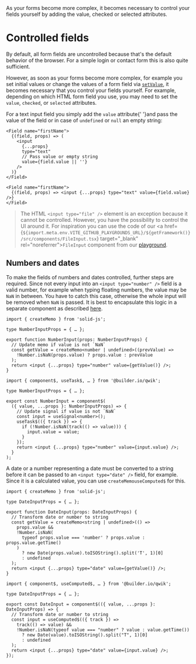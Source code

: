 
<Title>Controlled fields</Title>
<Description>
  As your forms become more complex, it becomes necessary to control your fields
  yourself by adding the value, checked or selected attributes.
</Description>

# Controlled fields

By default, all form fields are uncontrolled because that's the default behavior of the browser. For a simple login or contact form this is also quite sufficient.

However, as soon as your forms become more complex, for example you set initial values or change the values of a form field via <A href="../../api/setValue">`setValue`</A>, it becomes necessary that you control your fields yourself. For example, depending on which HTML form field you use, you may need to set the `value`, `checked`, or `selected` attributes.

For a text input field you simply add the `value` attribute<Solid>{' '}and pass the value of the field or in case of `undefined` or `null` an empty string</Solid>:

<Solid block>

```tsx
<Field name="firstName">
  {(field, props) => (
    <input
      {...props}
      type="text"
      // Pass value or empty string
      value={field.value || ''}
    />
  )}
</Field>
```

</Solid>

<Qwik block>

```tsx
<Field name="firstName">
  {(field, props) => <input {...props} type="text" value={field.value} />}
</Field>
```

</Qwik>

> The HTML `<input type="file" />` element is an exception because it cannot be controlled. However, you have the possibility to control the UI around it. For inspiration you can use the code of our <a href={`${import.meta.env.VITE_GITHUB_PLAYGROUNDS_URL}/${getFramework()}/src/components/FileInput.tsx`} target="\_blank" rel="noreferrer">`FileInput`</a> component from our <A href="/playground/special">playground</A>.

## Numbers and dates

To make the fields of numbers and dates controlled, further steps are required. Since not every input into an `<input type="number" />` field is a valid number, for example when typing floating numbers, the value may be `NaN` in between. You have to catch this case, otherwise the whole input will be removed when `NaN` is passed. It is best to encapsulate this logic in a separate component as described <A href="../input-components">here</A>.

<Solid block>

```tsx
import { createMemo } from 'solid-js';

type NumberInputProps = { … };

export function NumberInput(props: NumberInputProps) {
  // Update memo if value is not `NaN`
  const getValue = createMemo<number | undefined>((prevValue) =>
    !Number.isNaN(props.value) ? props.value : prevValue
  );
  return <input {...props} type="number" value={getValue()} />;
}
```

</Solid>

<Qwik block>

```tsx
import { component$, useTask$, … } from '@builder.io/qwik';

type NumberInputProps = { … };

export const NumberInput = component$(
  ({ value, ...props }: NumberInputProps) => {
    // Update signal if value is not `NaN`
    const input = useSignal<number>();
    useTask$(({ track }) => {
      if (!Number.isNaN(track(() => value))) {
        input.value = value;
      }
    });
    return <input {...props} type="number" value={input.value} />;
  }
);
```

</Qwik>

A date or a number representing a date must be converted to a string before it can be passed to an `<input type="date" />` field, for example. Since it is a calculated value, you can use <Solid>`createMemo`</Solid><Qwik>`useComputed$`</Qwik> for this.

<Solid block>

```tsx
import { createMemo } from 'solid-js';

type DateInputProps = { … };

export function DateInput(props: DateInputProps) {
  // Transform date or number to string
  const getValue = createMemo<string | undefined>(() =>
    props.value &&
    !Number.isNaN(
      typeof props.value === 'number' ? props.value : props.value.getTime()
    )
      ? new Date(props.value).toISOString().split('T', 1)[0]
      : undefined
  );
  return <input {...props} type="date" value={getValue()} />;
}
```

</Solid>

<Qwik block>

```tsx
import { component$, useComputed$, … } from '@builder.io/qwik';

type DateInputProps = { … };

export const DateInput = component$(({ value, ...props }: DateInputProps) => {
  // Transform date or number to string
  const input = useComputed$(({ track }) =>
    track(() => value) &&
    !Number.isNaN(typeof value === "number" ? value : value.getTime())
      ? new Date(value).toISOString().split("T", 1)[0]
      : undefined
  );
  return <input {...props} type="date" value={input.value} />;
});
```

</Qwik>
